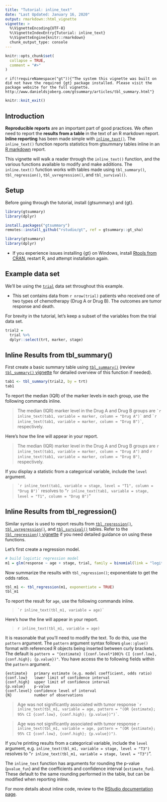 ---
title: "Tutorial: inline_text"
date: "Last Updated: January 16, 2020"
output: rmarkdown::html_vignette
vignette: >
  %\VignetteEncoding{UTF-8}
  %\VignetteIndexEntry{Tutorial: inline_text}
  %\VignetteEngine{knitr::rmarkdown}
  chunk_output_type: console
---

```{r, include = FALSE}
knitr::opts_chunk$set(
  collapse = TRUE,
  comment = "#>"
)
```

<!-- Not creating vignette if gt is not installed. -->
`r if(!requireNamespace("gt")){"The system this vignette was built on did not have the required {gt} package installed. Please visit the package website for the full vignette. http://www.danieldsjoberg.com/gtsummary/articles/tbl_summary.html"}`

```{r exit_early, include = FALSE, eval = !requireNamespace("gt")}
knitr::knit_exit()
```

<!-- Start of vignette -->
## Introduction

**Reproducible reports** are an important part of good practices.  We often need to report the **results from a table** in the text of an R markdown report.  **Inline reporting** has been made simple with [`inline_text()`](http://www.danieldsjoberg.com/gtsummary/reference/inline_text.tbl_summary.html). The `inline_text()` function reports statistics from gtsummary tables inline in an [R markdown](https://rmarkdown.rstudio.com/lesson-1.html) report.

This vignette will walk a reader through the `inline_text()` function, and the various functions available to modify and make additions. The `inline.text()` function works with tables made using `tbl_summary()`, `tbl_regression()`, `tbl_uvregression()`, and `tbl_survival()`. 

## Setup

Before going through the tutorial, install {gtsummary} and {gt}.

```{r, include=FALSE}
library(gtsummary)
library(dplyr)
```

```{r, eval=FALSE}
install.packages("gtsummary")
remotes::install_github("rstudio/gt", ref = gtsummary::gt_sha)

library(gtsummary)
library(dplyr)
```

- If you experience issues installing {gt} on Windows, install [Rtools from CRAN](https://cran.r-project.org/bin/windows/Rtools/), restart R, and attempt installation again.

## Example data set

We'll be using the [`trial`](http://www.danieldsjoberg.com/gtsummary/reference/trial.html) data set throughout this example.

* This set contains data from `r nrow(trial)` patients who received one of two types of chemotherapy (Drug A or Drug B).
The outcomes are tumor response and death.

For brevity in the tutorial, let's keep a subset of the variables from the trial data set.

```{r}
trial2 =
  trial %>%
  dplyr::select(trt, marker, stage)
```


## Inline Results from tbl_summary() {#inline_text_tbl_summary}

First create a basic summary table using [`tbl_summary()`](http://www.danieldsjoberg.com/gtsummary/reference/tbl_summary.html) (review [`tbl_summary()` vignette](http://www.danieldsjoberg.com/gtsummary/articles/tbl_summary.html) for detailed overview of this function if needed).

```{r}
tab1 <- tbl_summary(trial2, by = trt)
tab1
```

To report the median (IQR) of the marker levels in each group, use the following commands inline.

> The median (IQR) marker level in the Drug A and Drug B groups are `` `r
inline_text(tab1, variable = marker, column = "Drug A")` `` and `` `r
inline_text(tab1, variable = marker, column = "Drug B")` ``, respectively.

Here's how the line will appear in your report.

> The median (IQR) marker level in the Drug A and Drug B groups are `r inline_text(tab1, variable = marker, column = "Drug A")` and `r inline_text(tab1, variable = marker, column = "Drug B")`, respectively.

If you display a statistic from a categorical variable, include the `level` argument.


> `` `r
inline_text(tab1, variable = stage, level = "T1", column = "Drug B")` `` resolves to "`r inline_text(tab1, variable = stage, level = "T1", column = "Drug B")`"




## Inline Results from tbl_regression() {#inline_text_tbl_regression}

Similar syntax is used to report results from [`tbl_regression()`](http://www.danieldsjoberg.com/gtsummary/reference/tbl_regression.html), [`tbl_uvregression()`](http://www.danieldsjoberg.com/gtsummary/reference/tbl_uvregression.html), and [`tbl_survival()`](http://www.danieldsjoberg.com/gtsummary/reference/tbl_survival.survfit.html) tables. Refer to the [`tbl_regression()` vignette](http://www.danieldsjoberg.com/gtsummary/articles/tbl_regression.html) if you need detailed guidance on using these functions. 

Let's first create a regression model.

```{r}
# build logistic regression model
m1 = glm(response ~ age + stage, trial, family = binomial(link = "logit"))

```

Now summarize the results with `tbl_regression()`; exponentiate to get the odds ratios.
```{r}
tbl_m1 <- tbl_regression(m1, exponentiate = TRUE)
tbl_m1
```

To report the result for `age`, use the following commands inline.

> `` `r
inline_text(tbl_m1, variable = age)` `` 

Here's how the line will appear in your report.

> `r inline_text(tbl_m1, variable = age)`

It is reasonable that you'll need to modify the text.  To do this, use the `pattern` argument.  The `pattern` argument syntax follows `glue::glue()` format with referenced R objects being inserted between curly brackets.  The default is `pattern = "{estimate} ({conf.level*100}% CI {conf.low}, {conf.high}; {p.value})"`.  You have access the to following fields within the `pattern` argument.

    {estimate}   primary estimate (e.g. model coefficient, odds ratio)
    {conf.low}   lower limit of confidence interval
    {conf.high}  upper limit of confidence interval
    {p.value}    p-value
    {conf.level} confidence level of interval
    {N}          number of observations

> Age was not significantly associated with tumor response `` `r
inline_text(tbl_m1, variable = age, pattern = "(OR {estimate}; 95% CI {conf.low}, {conf.high}; {p.value})")` ``.

> Age was not significantly associated with tumor response `r inline_text(tbl_m1, variable = age, pattern = "(OR {estimate}; 95% CI {conf.low}, {conf.high}; {p.value})")`.

If you're printing results from a categorical variable, include the `level` argument, e.g. `inline_text(tbl_m1, variable = stage, level = "T3")` resolves to "`r inline_text(tbl_m1, variable = stage, level = "T3")`".  

The `inline_text` function has arguments for rounding the p-value (`pvalue_fun`) and the coefficients and confidence interval (`estimate_fun`).  These default to the same rounding performed in the table, but can be modified when reporting inline.


For more details about inline code, review to the  [RStudio documentation page](https://rmarkdown.rstudio.com/lesson-4.html).

